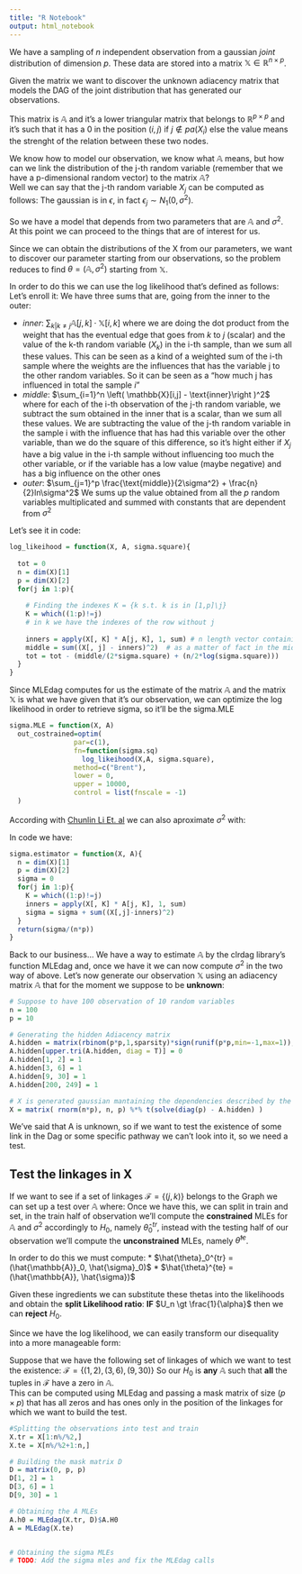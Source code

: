 ```yaml
---
title: "R Notebook"
output: html_notebook
---
```


We have a sampling of $n$ independent observation from a gaussian *joint* distribution of dimension $p$. These data are stored into a matrix $\mathbb{X} \in \mathbb{R}^{n\times p}$.<br>

Given the matrix we want to discover the unknown adiacency matrix that models the DAG of the joint distribution that has generated our observations.

This matrix is $\mathbb{A}$ and it's a lower triangular matrix that belongs to $\mathbb{R}^{p\times p}$ and it's such that it has a 0 in the position $(i,j)$ if $j \not\in pa(X_i)$ else the value means the strenght of the relation between these two nodes.<br>

We know how to model our observation, we know what $\mathbb{A}$ means, but how can we link the distribution of the j-th random variable (remember that we have a p-dimensional random vector) to the matrix $\mathbb{A}$?<br>
Well we can say that the j-th random variable $X_j$ can be computed as follows:
\begin{equation}
  X_j = \sum_{k | k \neq j}\mathbb{A[j,k]\cdot X_k}+\epsilon_j
\end{equation}
The gaussian is in $\epsilon$, in fact $\epsilon_j \sim N_1(0, \sigma^2)$.

So we have a model that depends from two parameters that are $\mathbb{A}$ and $\sigma^2$. At this point we can proceed to the things that are of interest for us.

Since we can obtain the distributions of the X from our parameters, we want to discover our parameter starting from our observations, so the problem reduces to find $\theta = (\mathbb{A}, \sigma^2)$ starting from $\mathbb{X}$.

In order to do this we can use the log likelihood that's defined as follows:
\begin{equation}
  \mathcal{\ell}_n(\mathbb{A}, \sigma^2) \propto - \sum_{j=1}^p \left (\frac{1}{2\sigma^2} \sum_{i=1}^n \left( \mathbb{X}[i,j] - \sum_{k | k\neq j} \mathbb{A}[j,k]\cdot \mathbb{X}[i,k]\right)^2 + \frac{n}{2}ln\sigma^2 \right)
\end{equation}
Let's enroll it:
We have three sums that are, going from the inner to the outer:

* *inner*: $\sum_{k | k\neq j} \mathbb{A}[j,k]\cdot \mathbb{X}[i,k]$ where we are doing the dot product from the weight that has the eventual edge that goes from $k$ to $j$ (scalar) and the value of the k-th random variable ($X_k$) in the i-th sample, than we sum all these values. This can be seen as a kind of a weighted sum of the i-th sample where the weights are the influences that has the variable j to the other random variables. So it can be seen as a "how much j has influenced in total the sample $i$"
* *middle*: $\sum_{i=1}^n \left( \mathbb{X}[i,j] - \text{inner}\right )^2$ where for each of the i-th observation of the j-th random variable, we subtract the sum obtained in the inner that is a scalar, than we sum all these values. We are subtracting the value of the j-th random variable in the sample i with the influence that has had this variable over the other variable, than we do the square of this difference, so it's hight either if $X_j$ have a big value in the i-th sample without influencing too much the other variable, or if the variable has a low value (maybe negative) and has a big influence on the other ones
* *outer*: $\sum_{j=1}^p \frac{\text{middle}}{2\sigma^2} + \frac{n}{2}ln\sigma^2$ We sums up the value obtained from all the $p$ random variables multiplicated and summed with constants that are dependent from $\sigma^2$

Let's see it in code:


```r
log_likeihood = function(X, A, sigma.square){
  
  tot = 0
  n = dim(X)[1]
  p = dim(X)[2]
  for(j in 1:p){
    
    # Finding the indexes K = {k s.t. k is in [1,p]\j}
    K = which((1:p)!=j)
    # in k we have the indexes of the row without j
      
    inners = apply(X[, K] * A[j, K], 1, sum) # n length vector containing the inner sums for each i-th sample
    middle = sum((X[, j] - inners)^2)  # as a matter of fact in the middle we are working on the j-th columns
    tot = tot - (middle/(2*sigma.square) + (n/2*log(sigma.square)))
  }
}
```

Since MLEdag computes for us the estimate of the matrix $\mathbb{A}$ and the matrix $\mathbb{X}$ is what we have given that it's our observation, we can optimize the log likelihood in order to retrieve sigma, so it'll be the sigma.MLE

```r
sigma.MLE = function(X, A)
  out_costrained=optim(
                par=c(1),
                fn=function(sigma.sq)
                  log_likeihood(X,A, sigma.square),
                method=c("Brent"),
                lower = 0,
                upper = 10000,
                control = list(fnscale = -1)
  )
```

According with [Chunlin Li Et. al](https://elearning.uniroma1.it/pluginfile.php/1112893/mod_assign/introattachment/0/Likelihood%20Ratio%20Tests%20for%20a%20Large%20Directed%20Acyclic%20Graph.pdf?forcedownload=1) we can also aproximate $\sigma^2$ with:
\begin{equation}
  \hat{\sigma}^2 = (np)^{-1} \sum_{j=1}^p \sum_{i=1}^n\left ( \mathbb{X}[i,j] - \sum_{k | k\neq j} \mathbb{A}[j,k]\cdot \mathbb{X}[i,k] \right ) ^2
\end{equation}

In code we have:

```r
sigma.estimator = function(X, A){
  n = dim(X)[1]
  p = dim(X)[2]
  sigma = 0
  for(j in 1:p){
    K = which((1:p)!=j)
    inners = apply(X[, K] * A[j, K], 1, sum)
    sigma = sigma + sum((X[,j]-inners)^2)
  }
  return(sigma/(n*p))
}
```

Back to our business... We have a way to estimate $\mathbb{A}$ by the clrdag library's function MLEdag and, once we have it we can now compute $\sigma^2$ in the two way of above.
Let's now generate our observation $\mathbb{X}$ using an adiacency matrix $\mathbb{A}$ that for the moment we suppose to be **unknown**:
```r
# Suppose to have 100 observation of 10 random variables
n = 100
p = 10

# Generating the hidden Adiacency matrix
A.hidden = matrix(rbinom(p*p,1,sparsity)*sign(runif(p*p,min=-1,max=1)),p,p)
A.hidden[upper.tri(A.hidden, diag = T)] = 0
A.hidden[1, 2] = 1
A.hidden[3, 6] = 1
A.hidden[9, 30] = 1
A.hidden[200, 249] = 1

# X is generated gaussian mantaining the dependencies described by the adiacency matrix A
X = matrix( rnorm(n*p), n, p) %*% t(solve(diag(p) - A.hidden) ) 

```

We've said that A is unknown, so if we want to test the existence of some link in the Dag or some specific pathway we can't look into it, so we need a test.

## Test the linkages in X
If we want to see if a set of linkages $\mathcal{F} = \{(j,k)\}$ belongs to the Graph we can set up a test over $\mathbb{A}$ where:
\begin{equation}
  H_0 : \mathbb{A}[j,k] = 0 \forall (j,k) \in \mathcal{F}
\end{equation}
Once we have this, we can split \mathbb{X} in train and set, in the train half of observation we'll compute the **constrained** MLEs for $\mathbb{A}$ and $\sigma^2$ accordingly to $H_0$, namely $\hat{\theta}_0^{tr}$, instead with the testing half of our observation we'll compute the **unconstrained** MLEs, namely $\hat{\theta}^{te}$.

In order to do this we must compute:
* $\hat{\theta}_0^{tr} = (\hat{\mathbb{A}}_0, \hat{\sigma}_0)$
* $\hat{\theta}^{te} = (\hat{\mathbb{A}}, \hat{\sigma})$

Given these ingredients we can substitute these thetas into the likelihoods and obtain the **split Likelihood ratio**:
\begin{equation}
  U_n = \frac{\mathcal{L}(\hat{\theta}^{te} | \mathbb{X}^{tr})}{\mathcal{L}(\hat{\theta}_0^{tr} | \mathbb{X}^{tr})}
\end{equation}
**IF** $U_n \gt \frac{1}{\alpha}$ then we can **reject** $H_0$.<br>

Since we have the log likelihood, we can easily transform our disequality into a more manageable form:
\begin{align}
  &U_n > \frac{1}{\alpha}\\
  &\iff \frac{\mathcal{L}(\hat{\theta}^{te} | \mathbb{X}^{tr})}{\mathcal{L}(\hat{\theta}_0^{tr} | \mathbb{X}^{tr})} \gt \frac{1}{\alpha}\\
  &\iff \mathcal{\ell}(\hat{\theta}^{te} | \mathbb{X}^{tr}) - \mathcal{\ell}(\hat{\theta}_0^{tr} | \mathbb{X}^{tr}) \gt - ln(\alpha)
\end{align}

Suppose that we have the following set of linkages of which we want to test the existence: $\mathcal{F}=\{  (1, 2), (3, 6), (9, 30)\}$
So our $H_0$ is **any** $\mathbb{A}$ such that **all** the tuples in $\mathcal{F}$ have a zero in $\mathbb{A}$.<br>
This can be computed using MLEdag and passing a mask matrix of size $(p \times p)$ that has all zeros and has ones only in the position of the linkages for which we want to build the test.
```r

#Splitting the observations into test and train
X.tr = X[1:n%/%2,]
X.te = X[n%/%2+1:n,]

# Building the mask matrix D
D = matrix(0, p, p)
D[1, 2] = 1
D[3, 6] = 1
D[9, 30] = 1

# Obtaining the A MLEs
A.h0 = MLEdag(X.tr, D)$A.H0
A = MLEdag(X.te)


# Obtaining the sigma MLEs
# TODO: Add the sigma mles and fix the MLEdag calls
```

